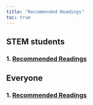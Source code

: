 ```yaml
---
title: "Recommended Readings"
toc: true
---
```


## STEM students

### 1. [Recommended Readings](reading_stem.qmd)

## Everyone

### 1. [Recommended Readings](reading_general.qmd)
